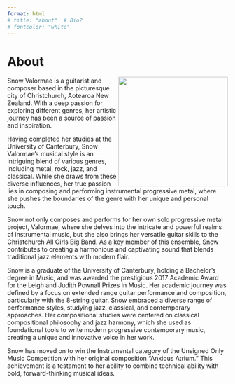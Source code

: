 ```yaml
---
format: html
# title: "about"  # Bio?
# fontcolor: "white"
---
```


# About

![](assets/photos/headshot.jpg){style="float: right;" fig-alt="headshot" fig-align="right" width="250"}

Snow Valormae is a guitarist and composer based in the picturesque city of Christchurch, Aotearoa New Zealand. With a deep passion for exploring different genres, her artistic journey has been a source of passion and inspiration.

Having completed her studies at the University of Canterbury, Snow Valormae’s musical style is an intriguing blend of various genres, including metal, rock, jazz, and classical. While she draws from these diverse influences, her true passion lies in composing and performing instrumental progressive metal, where she pushes the boundaries of the genre with her unique and personal touch.

Snow not only composes and performs for her own solo progressive metal project, Valormae, where she delves into the intricate and powerful realms of instrumental music, but she also brings her versatile guitar skills to the Christchurch All Girls Big Band. As a key member of this ensemble, Snow contributes to creating a harmonious and captivating sound that blends traditional jazz elements with modern flair.

Snow is a graduate of the University of Canterbury, holding a Bachelor’s degree in Music, and was awarded the prestigious 2017 Academic Award for the Leigh and Judith Pownall Prizes in Music. Her academic journey was defined by a focus on extended range guitar performance and composition, particularly with the 8-string guitar. Snow embraced a diverse range of performance styles, studying jazz, classical, and contemporary approaches. Her compositional studies were centered on classical compositional philosophy and jazz harmony, which she used as foundational tools to write modern progressive contemporary music, creating a unique and innovative voice in her work.
 
Snow has moved on to win the Instrumental category of the Unsigned Only Music Competition with her original composition "Anxious Atrium." This achievement is a testament to her ability to combine technical ability with bold, forward-thinking musical ideas.
</font>

